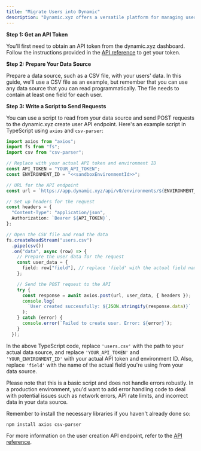 ```yaml
---
title: "Migrate Users into Dynamic"
description: "Dynamic.xyz offers a versatile platform for managing users and their associated data. If you're transitioning from another system, dynamic.xyz's API simplifies the process of migrating these users. The API is flexible and does not require any specific field to create a user, you only need at least one field. This guide will demonstrate how to migrate users from a data source, such as a CSV file, into dynamic.xyz's user management system using TypeScript."
---
```


**Step 1: Get an API Token**

You'll first need to obtain an API token from the dynamic.xyz dashboard. Follow the instructions provided in the [API reference](/api-reference/overview#get-an-api-token-from-dashboard) to get your token.

**Step 2: Prepare Your Data Source**

Prepare a data source, such as a CSV file, with your users' data. In this guide, we'll use a CSV file as an example, but remember that you can use any data source that you can read programmatically. The file needs to contain at least one field for each user.

**Step 3: Write a Script to Send Requests**

You can use a script to read from your data source and send POST requests to the dynamic.xyz create user API endpoint. Here's an example script in TypeScript using `axios` and `csv-parser`:

```typescript TypeScript
import axios from "axios";
import fs from "fs";
import csv from "csv-parser";

// Replace with your actual API token and environment ID
const API_TOKEN = "YOUR_API_TOKEN";
const ENVIRONMENT_ID = "<<sandboxEnvironmentId>>";

// URL for the API endpoint
const url = `https://app.dynamic.xyz/api/v0/environments/${ENVIRONMENT_ID}/users`;

// Set up headers for the request
const headers = {
  "Content-Type": "application/json",
  Authorization: `Bearer ${API_TOKEN}`,
};

// Open the CSV file and read the data
fs.createReadStream("users.csv")
  .pipe(csv())
  .on("data", async (row) => {
    // Prepare the user data for the request
    const user_data = {
      field: row["field"], // replace 'field' with the actual field name from your CSV
    };

    // Send the POST request to the API
    try {
      const response = await axios.post(url, user_data, { headers });
      console.log(
        `User created successfully: ${JSON.stringify(response.data)}`
      );
    } catch (error) {
      console.error(`Failed to create user. Error: ${error}`);
    }
  });
```

In the above TypeScript code, replace `'users.csv'` with the path to your actual data source, and replace `'YOUR_API_TOKEN'` and `'YOUR_ENVIRONMENT_ID'` with your actual API token and environment ID. Also, replace `'field'` with the name of the actual field you're using from your data source.

Please note that this is a basic script and does not handle errors robustly. In a production environment, you'd want to add error handling code to deal with potential issues such as network errors, API rate limits, and incorrect data in your data source.

Remember to install the necessary libraries if you haven't already done so:

```shell shell
npm install axios csv-parser
```

For more information on the user creation API endpoint, refer to the [API reference](/api-reference/creates-a-new-user).
